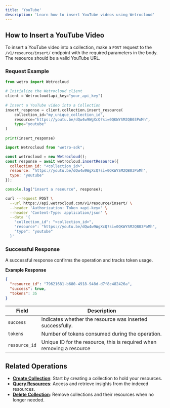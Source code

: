 ```yaml
---
title: 'YouTube'
description: 'Learn how to insert YouTube videos using Wetrocloud'
---
```


## How to Insert a YouTube Video

To insert a YouTube video into a collection, make a `POST` request to the `/v1/resource/insert/` endpoint with the required parameters in the body. The resource should be a valid YouTube URL.

### Request Example
<CodeGroup>
 
```python Python
from wetro import Wetrocloud
    
# Initialize the Wetrocloud client
client = Wetrocloud(api_key="your_api_key")
    
# Insert a YouTube video into a Collection
insert_response = client.collection.insert_resource(
    collection_id="my_unique_collection_id",
    resource="https://youtu.be/dQw4w9WgXcQ?si=0QKWYSM2QB03PoMh", 
    type="youtube"
)
    
print(insert_response)
```

```javascript Javascript
import Wetrocloud from "wetro-sdk";

const wetrocloud = new Wetrocloud();
const response = await wetrocloud.insertResource({
  collection_id: "<collection_id>",
  resource: "https://youtu.be/dQw4w9WgXcQ?si=0QKWYSM2QB03PoMh",
  type: "youtube"
});

console.log("insert a resource", response);
```

```bash cURL
curl --request POST \
  --url https://api.wetrocloud.com/v1/resource/insert/ \
  --header 'Authorization: Token <api-key>' \
  --header 'Content-Type: application/json' \
  --data '{
    "collection_id": "<collection_id>",
    "resource": "https://youtu.be/dQw4w9WgXcQ?si=0QKWYSM2QB03PoMh",
    "type": "youtube"
  }'
```
</CodeGroup>

### Successful Response

A successful response confirms the operation and tracks token usage.

**Example Response**

```json
{
  "resource_id": "79621681-b680-4918-948d-d7f8c482426a",
  "success": true,
  "tokens": 35
}
```

| Field      | Description                                     |
|------------|-------------------------------------------------|
| `success`  | Indicates whether the resource was inserted successfully. |
| `tokens`   | Number of tokens consumed during the operation. |
| `resource_id`   | Unique ID for the resource, this is required when removing a resource |

## Related Operations

- **[Create Collection](create)**: Start by creating a collection to hold your resources.
- **[Query Resources](query)**: Access and retrieve insights from the indexed resources.
- **[Delete Collection](delete)**: Remove collections and their resources when no longer needed.
